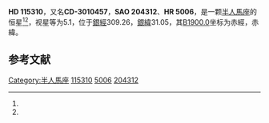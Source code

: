 {{Starbox begin
| name = HD 115310
}}
{{Starbox observe
| epoch = [[J2000.0|J2000.0]]
| constell = [[半人馬座|半人馬座]]<ref name=SIMBAD>{{cite web
 | url=http://simbad.u-strasbg.fr/simbad/sim-id?Ident=HR+5006
 | title =Pulsating variable Star
 | publisher=Centre de Données astronomiques de Strasbourg
 | work=SIMBAD
 | accessdate=2012-07-13}}</ref><ref name=DATA>{{cite web
 | url=http://vizier.u-strasbg.fr/viz-bin/VizieR-5?-out.add=.&-source=5050&-corr=PK=HR&-out.max=9999&HR=5006
 | title=VizieR Detailed Page
 | accessdate=2012-07-13
 | archive-date=2016-03-05
 | archive-url=https://web.archive.org/web/20160305002928/http://vizier.u-strasbg.fr/viz-bin/VizieR-5?-out.add=.&-source=5050&-corr=PK=HR&-out.max=9999&HR=5006
 | dead-url=no
 }}</ref>
| 星官 = 
| ra = {{RA|13|16|53.1}}<ref name=SIMBAD /><ref name=DATA />
| dec = {{DEC|-31|30|22}}<ref name=SIMBAD /><ref name=DATA />
| appmag_v = 5.1<ref name=SIMBAD /><ref name=DATA />
}}
{{Starbox character
| class = K1III<ref name=SIMBAD /><ref name=DATA />
| b-v = 0.96<ref name=SIMBAD /><ref name=DATA />
| u-b = 0.61
:<ref name=SIMBAD /><ref name=DATA />
| r-i = <ref name=SIMBAD /><ref name=DATA />
| variable = 
}}
{{Starbox astrometry
| radial_v = 0.61
| prop_mo_ra = 13
| parallax = 0.016
| p_error = 
}}
{{Starbox catalog
| names =CD-3010457，[[SAO星表|SAO]] 204312，[[HD星表|HD]] 115310，[[HR星表|HR]] 5006}}
{{Starbox reference |Simbad=HR+5006}}
{{Starbox end}}

'''HD 115310'''，又名'''CD-3010457'''，'''SAO 204312'''、'''HR 5006'''，是一颗[[半人馬座|半人馬座]]的恒星<ref name=SIMBAD /><ref name=DATA />，视星等为5.1，位于[[銀道座標系|銀經]]309.26，[[銀道座標系|銀緯]]31.05，其[[B1900.0|B1900.0]]坐标为赤經{{RA|13|11|19.7}}，赤緯{{DEC|-30|31.05|37}}。

== 参考文献 ==
{{reflist}}

{{star-stub}}

[[Category:半人馬座|Category:半人馬座]]
[[Category:HD和HDE天體|115310]]
[[Category:HR天體|5006]]
[[Category:SAO天體|204312]]